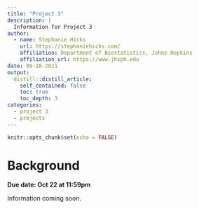 ```yaml
---
title: "Project 3"
description: |
  Information for Project 3
author:
  - name: Stephanie Hicks
    url: https://stephaniehicks.com/
    affiliation: Department of Biostatistics, Johns Hopkins
    affiliation_url: https://www.jhsph.edu
date: 09-28-2021
output:
  distill::distill_article:
    self_contained: false
    toc: true
    toc_depth: 3
categories:
  - project 3
  - projects
---
```

  
```r
knitr::opts_chunk$set(echo = FALSE)
```

# Background

**Due date: Oct 22 at 11:59pm**

Information coming soon.

